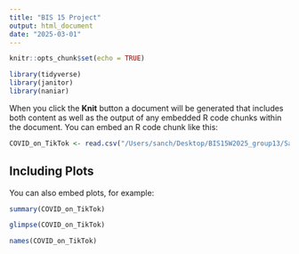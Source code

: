 ```yaml
---
title: "BIS 15 Project"
output: html_document
date: "2025-03-01"
---
```


```r
knitr::opts_chunk$set(echo = TRUE)
```

```r
library(tidyverse)
library(janitor)
library(naniar)
```


When you click the **Knit** button a document will be generated that includes both content as well as the output of any embedded R code chunks within the document. You can embed an R code chunk like this:

```r
COVID_on_TikTok <- read.csv("/Users/sanch/Desktop/BIS15W2025_group13/Sanchari/tiktok_data_open.csv")
```

## Including Plots

You can also embed plots, for example:

```r
summary(COVID_on_TikTok)
```

```r
glimpse(COVID_on_TikTok)
```
```r
names(COVID_on_TikTok)
```


